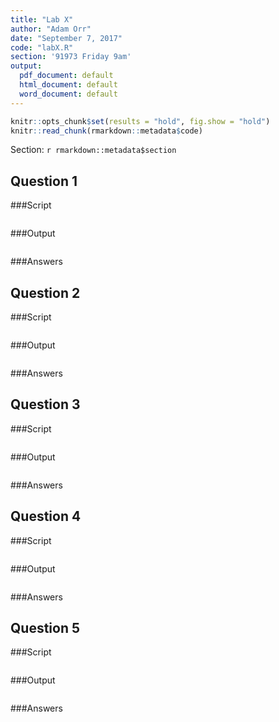 ```yaml
---
title: "Lab X"
author: "Adam Orr"
date: "September 7, 2017"
code: "labX.R"
section: '91973 Friday 9am'
output:
  pdf_document: default
  html_document: default
  word_document: default
---
```




```r
knitr::opts_chunk$set(results = "hold", fig.show = "hold")
knitr::read_chunk(rmarkdown::metadata$code)
```

Section: `r rmarkdown::metadata$section`

## Question 1
###Script
```r
```

###Output
```r
```

###Answers

## Question 2
###Script
```r
```
###Output
```r
```

###Answers


## Question 3
###Script
```r
```
###Output
```r
```

###Answers

## Question 4
###Script
```r
```
###Output
```r
```

###Answers

## Question 5
###Script
```r
```
###Output
```r
```

###Answers

